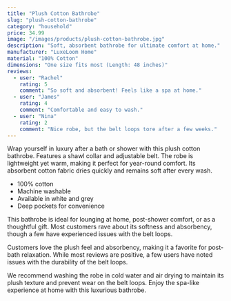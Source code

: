 ```yaml
---
title: "Plush Cotton Bathrobe"
slug: "plush-cotton-bathrobe"
category: "household"
price: 34.99
image: "/images/products/plush-cotton-bathrobe.jpg"
description: "Soft, absorbent bathrobe for ultimate comfort at home."
manufacturer: "LuxeLoom Home"
material: "100% Cotton"
dimensions: "One size fits most (Length: 48 inches)"
reviews:
  - user: "Rachel"
    rating: 5
    comment: "So soft and absorbent! Feels like a spa at home."
  - user: "James"
    rating: 4
    comment: "Comfortable and easy to wash."
  - user: "Nina"
    rating: 2
    comment: "Nice robe, but the belt loops tore after a few weeks."
---
```


Wrap yourself in luxury after a bath or shower with this plush cotton bathrobe. Features a shawl collar and adjustable belt. The robe is lightweight yet warm, making it perfect for year-round comfort. Its absorbent cotton fabric dries quickly and remains soft after every wash.

- 100% cotton
- Machine washable
- Available in white and grey
- Deep pockets for convenience

This bathrobe is ideal for lounging at home, post-shower comfort, or as a thoughtful gift. Most customers rave about its softness and absorbency, though a few have experienced issues with the belt loops.

Customers love the plush feel and absorbency, making it a favorite for post-bath relaxation. While most reviews are positive, a few users have noted issues with the durability of the belt loops.

We recommend washing the robe in cold water and air drying to maintain its plush texture and prevent wear on the belt loops. Enjoy the spa-like experience at home with this luxurious bathrobe.